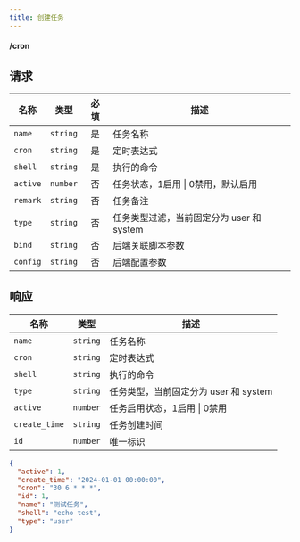 ```yaml
---
title: 创建任务
---
```


#### <POST>/cron</POST>

## 请求

<APITable>

| 名称 | 类型 | 必填 | 描述 |
| --- | :-: | :-: | --- |
| `name` | `string` | 是 | 任务名称 |
| `cron` | `string` | 是 | 定时表达式 |
| `shell` | `string` | 是 | 执行的命令 |
| `active` | `number` | 否 | 任务状态，1启用 \| 0禁用，默认启用 |
| `remark` | `string` | 否 | 任务备注 |
| `type` | `string` | 否 | 任务类型过滤，当前固定分为 user 和 system |
| `bind` | `string` | 否 | 后端关联脚本参数 |
| `config` | `string` | 否 | 后端配置参数 |

</APITable>

## 响应

<APITable>

| 名称 | 类型 | 描述 |
| --- | :-: | --- |
| `name` | `string` | 任务名称 |
| `cron` | `string` | 定时表达式 |
| `shell` | `string` | 执行的命令 |
| `type` | `string` | 任务类型，当前固定分为 user 和 system |
| `active` | `number` | 任务启用状态，1启用 \| 0禁用 |
| `create_time` | `string` | 任务创建时间 |
| `id` | `number` | 唯一标识 |

</APITable>

```json title="示例"
{
  "active": 1,
  "create_time": "2024-01-01 00:00:00",
  "cron": "30 6 * * *",
  "id": 1,
  "name": "测试任务",
  "shell": "echo test",
  "type": "user"
}
```
